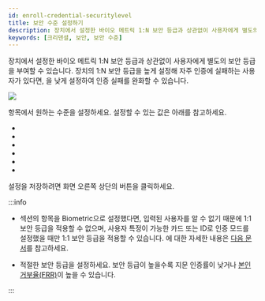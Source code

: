 ```yaml
---
id: enroll-credential-securitylevel
title: 보안 수준 설정하기
description: 장치에서 설정한 바이오 메트릭 1:N 보안 등급과 상관없이 사용자에게 별도의 보안 등급을 부여할 수 있습니다. 
keywords: [크리덴셜, 보안, 보안 수준]
---
```


장치에서 설정한 바이오 메트릭 1:N 보안 등급과 상관없이 사용자에게 별도의 보안 등급을 부여할 수 있습니다. 장치의 1:N 보안 등급을 높게 설정해 자주 인증에 실패하는 사용자가 있다면, <Cmd sid='user.fingerSecurityLevel' product='2' />을 낮게 설정하여 인증 실패를 완화할 수 있습니다. 

<Image src='/img/biostarx-new-user-credential-securitylevle.png' />

<Cmd sid='user.fingerSecurityLevel' product='2' /> 항목에서 원하는 수준을 설정하세요. 설정할 수 있는 값은 아래를 참고하세요.

* <Cmd sid='securityLevel.deviceDefault' product='2' />

* <Cmd sid='securityLevel.lowest' product='2' />

* <Cmd sid='securityLevel.low' product='2' />

* <Cmd sid='securityLevel.normal' product='2' />

* <Cmd sid='securityLevel.high' product='2' />

* <Cmd sid='securityLevel.highest' product='2' />

설정을 저장하려면 화면 오른쪽 상단의 <Cmd sid='button.apply' product='2' /> 버튼을 클릭하세요.

:::info

* <Cmd sid='common.permission' product='2' /> 섹션의 <Cmd sid='user.authMode.privateMode' product='2' /> 항목을 <Cmd>Biometric</Cmd>으로 설정했다면, 입력된 사용자를 알 수 없기 때문에 1:1 보안 등급을 적용할 수 없으며, 사용자 특정이 가능한 카드 또는 ID로 인증 모드를 설정했을 때만 1:1 보안 등급을 적용할 수 있습니다. <Cmd sid='user.authMode.privateMode' product='2' />에 대한 자세한 내용은 [다음 문서](set-permission#privateAuthMode)를 참고하세요.


* 적절한 보안 등급을 설정하세요. 보안 등급이 높을수록 지문 인증률이 낮거나 [본인 거부율(FRR)](../../reference/glossary#frr)이 높을 수 있습니다.

:::